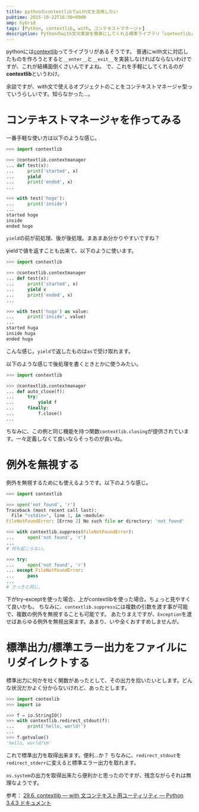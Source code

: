 ```yaml
---
title: pythonのcontextlibでwith文を活用したい
pubtime: 2015-10-22T16:50+0900
amp: hybrid
tags: [Python, contextlib, with, コンテキストマネージャ]
description: Pythonのwith文の実装を簡単にしてくれる標準ライブラリ「contextlib」の色々な使い方です。
---
```


pythonには[contextlib](http://docs.python.jp/3.4/library/contextlib.html)ってライブラリがあるそうです。
普通にwith文に対応したものを作ろうとすると`__enter__`と`__exit__`を実装しなければならないわけですが、これが結構面倒くさいんですよね。
で、これを手軽にしてくれるのが**contextlib**というわけ。

余談ですが、with文で使えるオブジェクトのことをコンテキストマネージャ型っていうらしいです。知らなかった…。

# コンテキストマネージャを作ってみる
一番手軽な使い方は以下のような感じ。
``` python
>>> import contextlib

>>> @contextlib.contextmanager
... def test(x):
... 	print('started', x)
... 	yield
... 	print('ended', x)
...

>>> with test('hoge'):
... 	print('inside')
...
started hoge
inside
ended hoge
```
`yield`の前が前処理、後が後処理。まあまあ分かりやすいですね？

yieldで値を返すことも出来て、以下のように使います。
``` python
>>> import contextlib

>>> @contextlib.contextmanager
... def test(x):
... 	print('started', x)
... 	yield x
... 	print('ended', x)
...

>>> with test('huga') as value:
... 	print('inside', value)
...
started huga
inside huga
ended huga
```
こんな感じ。`yield`で返したものは`as`で受け取れます。

以下のような感じで後処理を書くときとかに使うみたい。
``` python
>>> import contextlib

>>> @contextlib.contextmanager
... def auto_close(f):
... 	try:
... 		yield f
... 	finally:
... 		f.close()
...
```
ちなみに、この例と同じ機能を持つ関数`contextlib.closing`が提供されています。一々定義しなくて良いならそっちのが良いね。

# 例外を無視する
例外を無視するためにも使えるようです。以下のような感じ。
``` python
>>> import contextlib

>>> open('not found', 'r')
Traceback (most recent call last):
  File "<stdin>", line 1, in <module>
FileNotFoundError: [Errno 2] No such file or directory: 'not found'

>>> with contextlib.suppress(FileNotFoundError):
... 	open('not found', 'r')
...
# 何も起こらない。

>>> try:
... 	open('not found', 'r')
... except FileNotFoundError:
... 	pass
...
# さっきと同じ。
```
下がtry-exceptを使った場合、上がcontextlibを使った場合。ちょっと見やすくて良いかも。
ちなみに、`contextlib.suppress`には複数の引数を渡す事が可能で、複数の例外を無視することも可能です。
あたりまえですが、`Exception`を渡せばあらゆる例外を無視出来ます。あまり、いや全くおすすめしませんが。

# 標準出力/標準エラー出力をファイルにリダイレクトする
標準出力に何かを吐く関数があったとして、その出力を拾いたいとします。どんな状況だかよく分からないけれど、あったとします。
``` python
>>> import contexlib
>>> import io

>>> f = io.StringIO()
>>> with contextlib.redirect_stdout(f):
... 	print('hello, world!')
...
>>> f.getvalue()
'hello, world!\n'
```
これで標準出力を取得出来ます。便利…か？
ちなみに、`redirect_stdout`を`redirect_stderr`に変えると標準エラー出力を取れます。

`os.system`の出力を取得出来たら便利かと思ったのですが、残念ながらそれは無理なようです。

参考： [29.6. contextlib — with 文コンテキスト用ユーティリティ &mdash; Python 3.4.3 ドキュメント](http://docs.python.jp/3.4/library/contextlib.html)
